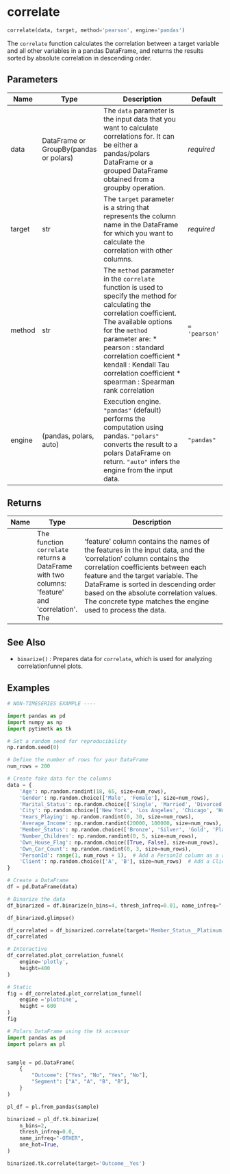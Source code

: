 # correlate { #pytimetk.correlate }

```python
correlate(data, target, method='pearson', engine='pandas')
```

The `correlate` function calculates the correlation between a target variable and all other
variables in a pandas DataFrame, and returns the results sorted by absolute correlation in
descending order.

## Parameters {.doc-section .doc-section-parameters}

| Name   | Type                                   | Description                                                                                                                                                                                                                                                                                                              | Default       |
|--------|----------------------------------------|--------------------------------------------------------------------------------------------------------------------------------------------------------------------------------------------------------------------------------------------------------------------------------------------------------------------------|---------------|
| data   | DataFrame or GroupBy(pandas or polars) | The `data` parameter is the input data that you want to calculate correlations for. It can be either a pandas/polars DataFrame or a grouped DataFrame obtained from a groupby operation.                                                                                                                                 | _required_    |
| target | str                                    | The `target` parameter is a string that represents the column name in the DataFrame for which you want to calculate the correlation with other columns.                                                                                                                                                                  | _required_    |
| method | str                                    | The `method` parameter in the `correlate` function is used to specify the method for calculating the correlation coefficient. The available options for the `method` parameter are:  * pearson : standard correlation coefficient * kendall : Kendall Tau correlation coefficient * spearman : Spearman rank correlation | `= 'pearson'` |
| engine | (pandas, polars, auto)                 | Execution engine. ``"pandas"`` (default) performs the computation using pandas. ``"polars"`` converts the result to a polars DataFrame on return. ``"auto"`` infers the engine from the input data.                                                                                                                      | `"pandas"`    |

## Returns {.doc-section .doc-section-returns}

| Name   | Type                                                                                                | Description                                                                                                                                                                                                                                                                                                                                  |
|--------|-----------------------------------------------------------------------------------------------------|----------------------------------------------------------------------------------------------------------------------------------------------------------------------------------------------------------------------------------------------------------------------------------------------------------------------------------------------|
|        | The function `correlate` returns a DataFrame with two columns: \'feature\' and \'correlation\'. The | 'feature' column contains the names of the features in the input data, and the 'correlation' column contains the correlation coefficients between each feature and the target variable. The DataFrame is sorted in descending order based on the absolute correlation values. The concrete type matches the engine used to process the data. |

## See Also {.doc-section .doc-section-see-also}

- `binarize()` : Prepares data for `correlate`, which is used for analyzing correlationfunnel plots.

## Examples {.doc-section .doc-section-examples}

``` python
# NON-TIMESERIES EXAMPLE ----

import pandas as pd
import numpy as np
import pytimetk as tk

# Set a random seed for reproducibility
np.random.seed(0)

# Define the number of rows for your DataFrame
num_rows = 200

# Create fake data for the columns
data = {
    'Age': np.random.randint(18, 65, size=num_rows),
    'Gender': np.random.choice(['Male', 'Female'], size=num_rows),
    'Marital_Status': np.random.choice(['Single', 'Married', 'Divorced'], size=num_rows),
    'City': np.random.choice(['New York', 'Los Angeles', 'Chicago', 'Houston', 'Miami'], size=num_rows),
    'Years_Playing': np.random.randint(0, 30, size=num_rows),
    'Average_Income': np.random.randint(20000, 100000, size=num_rows),
    'Member_Status': np.random.choice(['Bronze', 'Silver', 'Gold', 'Platinum'], size=num_rows),
    'Number_Children': np.random.randint(0, 5, size=num_rows),
    'Own_House_Flag': np.random.choice([True, False], size=num_rows),
    'Own_Car_Count': np.random.randint(0, 3, size=num_rows),
    'PersonId': range(1, num_rows + 1),  # Add a PersonId column as a row count
    'Client': np.random.choice(['A', 'B'], size=num_rows)  # Add a Client column with random values 'A' or 'B'
}

# Create a DataFrame
df = pd.DataFrame(data)

# Binarize the data
df_binarized = df.binarize(n_bins=4, thresh_infreq=0.01, name_infreq="-OTHER", one_hot=True)

df_binarized.glimpse()
```

``` python
df_correlated = df_binarized.correlate(target='Member_Status__Platinum')
df_correlated
```

``` python
# Interactive
df_correlated.plot_correlation_funnel(
    engine='plotly',
    height=400
)
```

``` python
# Static
fig = df_correlated.plot_correlation_funnel(
    engine ='plotnine',
    height = 600
)
fig
```

``` python
# Polars DataFrame using the tk accessor
import pandas as pd
import polars as pl


sample = pd.DataFrame(
    {
        "Outcome": ["Yes", "No", "Yes", "No"],
        "Segment": ["A", "A", "B", "B"],
    }
)

pl_df = pl.from_pandas(sample)

binarized = pl_df.tk.binarize(
    n_bins=2,
    thresh_infreq=0.0,
    name_infreq="-OTHER",
    one_hot=True,
)

binarized.tk.correlate(target='Outcome__Yes')
```
